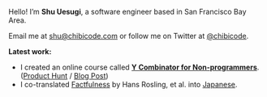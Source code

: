 Hello! I’m **Shu Uesugi**, a software engineer based in San Francisco Bay Area.

Email me at [shu@chibicode.com](mailto:shu@chibicode.com) or follow me on Twitter at [@chibicode](https://twitter.com/chibicode).

**Latest work:**

- I created an online course called **[Y Combinator for Non-programmers](https://ycombinator.chibicode.com/)**. ([Product Hunt](https://www.producthunt.com/posts/y-combinator-for-non-programmers) / [Blog Post](https://ycombinator.chibicode.com/functional-programming-emojis))
- I co-translated [Factfulness](https://www.amazon.com/Factfulness-Reasons-World-Things-Better/dp/1250107814) by Hans Rosling, et al. into [Japanese](https://www.amazon.co.jp/FACTFULNESS-%E3%83%95%E3%82%A1%E3%82%AF%E3%83%88%E3%83%95%E3%83%AB%E3%83%8D%E3%82%B9-10%E3%81%AE%E6%80%9D%E3%81%84%E8%BE%BC%E3%81%BF%E3%82%92%E4%B9%97%E3%82%8A%E8%B6%8A%E3%81%88%E3%80%81%E3%83%87%E3%83%BC%E3%82%BF%E3%82%92%E5%9F%BA%E3%81%AB%E4%B8%96%E7%95%8C%E3%82%92%E6%AD%A3%E3%81%97%E3%81%8F%E8%A6%8B%E3%82%8B%E7%BF%92%E6%85%A3-%E3%83%8F%E3%83%B3%E3%82%B9%E3%83%BB%E3%83%AD%E3%82%B9%E3%83%AA%E3%83%B3%E3%82%B0/dp/4822289605).